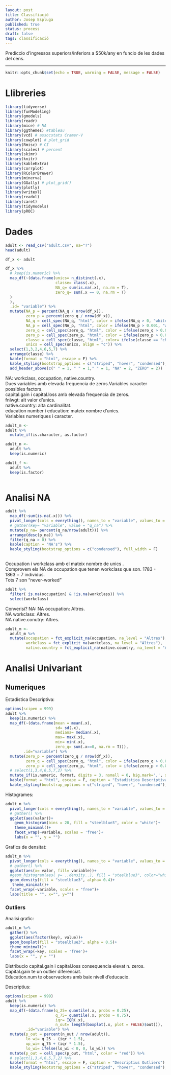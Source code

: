 ```yaml
---
layout: post  
title: Classifiació  
author: Josep Espluga  
published: true
status: process
draft: false  
tags: classificació  
---
```


Prediccio d'ingressos superiors/inferiors a $50k/any en funcio de les dades del cens.

***

```r
knitr::opts_chunk$set(echo = TRUE, warning = FALSE, message = FALSE)
```

# **Llibreries**

```r
library(tidyverse)
library(funModeling)
library(gmodels)
library(readr)
library(mice) # NA
library(ggthemes) #tableau
library(vcd) # assocstats Cramer-V
library(cowplot) # plot_grid
library(Rmisc) # CI
library(scales) # percent
library(skimr)
library(knitr)
library(kableExtra)
library(corrplot)
library(RColorBrewer)
library(minerva)
library(GGally) # plot_grid()
library(plotly)
library(writexl)
library(readxl)
library(caret)
library(tidymodels)
library(pROC)
```

# **Dades**

```r
adult <- read_csv("adult.csv", na="?")
head(adult)
```


```r
df_x <- adult

df_x %>% 
  # keep(is.numeric) %>% 
  map_df(~(data.frame(unics= n_distinct(.x),
                      classe= class(.x),
                      NA_q= sum(is.na(.x), na.rm = T),
                      zero_q= sum(.x == 0, na.rm = T)
  )
  ),
  .id= "variable") %>% 
  mutate(NA_p = percent(NA_q / nrow(df_x)),
         zero_p = percent(zero_q / nrow(df_x)),
         NA_q = cell_spec(NA_q, "html", color = ifelse(NA_q > 0, "white", "black"), background = ifelse(NA_q > 0, "red", "")),
         NA_p = cell_spec(NA_p, "html", color = ifelse(NA_p > 0.001, "white", "black"), background = ifelse(NA_p > 0.001, "red", "")),
         zero_q = cell_spec(zero_q, "html", color = ifelse(zero_q > 0.001, "white", "black"), background = ifelse(zero_q > 0.001, "orange", "")),
         zero_p = cell_spec(zero_p, "html", color = ifelse(zero_p > 0.001, "white", "black"), background = ifelse(zero_p > 0.001, "orange", "")),
         classe = cell_spec(classe, "html", color= ifelse(classe == "character", "blue", "")),
         unics = cell_spec(unics, align = "c")) %>% 
  select(1,3,2,4,6,5,7) %>% 
  arrange(classe) %>% 
  kable(format = "html", escape = F) %>% 
  kable_styling(bootstrap_options = c("striped", "hover", "condensed"), full_width = FALSE) %>% 
  add_header_above(c(" " = 1, " " = 1," " = 1, "NA" = 2, "ZERO" = 2))

```

NA: workclass, occupation, native.country.  
Dues variables amb elevada frequencia de zeros.Variables caracter possibles factors.  
capital.gain i capital.loss amb elevada frequencia de zeros.  
fnlwgt: alt valor d'unics.  
native.country: alta cardinalitat.  
education number i education: mateix nombre d'unics.  
Variables numeriques i caracter.  

```r

adult_m <- 
adult %>% 
  mutate_if(is.character, as.factor)

adult_n <- 
  adult %>% 
  keep(is.numeric)

adult_f <- 
  adult %>% 
  keep(is.factor)
  
```


# **Analisi NA**

```r
adult %>% 
  map_df(~sum(is.na(.x))) %>% 
  pivot_longer(cols = everything(), names_to = "variable", values_to = "q_na") %>% 
  # gather(key= "variable", value = "q_na") %>% 
  mutate(p_na= percent(q_na/nrow(adult))) %>% 
  arrange(desc(p_na)) %>% 
  filter(q_na > 0) %>% 
  kable(caption = "NA's") %>% 
  kable_styling(bootstrap_options = c("condensed"), full_width = F)
  
```

Occupation i workclass amb el mateix nombre de unics .  
Comprovem els NA de occupation que tenen workclass que son. 
1783 - 1863 = 7 individus.  
Tots 7 son "never-worked"  

```r
adult %>% 
  filter( is.na(occupation) & !is.na(workclass)) %>% 
  select(workclass)

```

Converisi? NA:
NA occupation: Altres.  
NA workclass: Altres.  
NA native.conutry: Altres.  

```r
adult_m <- 
  adult_m %>% 
  mutate(occupation = fct_explicit_na(occupation, na_level = "Altres"),
         workclass = fct_explicit_na(workclass, na_level = "Altres"),
         native.country = fct_explicit_na(native.country, na_level = "Altres"))
```

# **Analisi Univariant** 

## **Numeriques**

Estadistica Descriptiva:  

```r
options(scipen = 999)
adult %>% 
  keep(is.numeric) %>% 
  map_df(~(data.frame(mean = mean(.x),
                      sd= sd(.x),
                      mediana= median(.x),
                      max= max(.x),
                      min= min(.x),
                      zero_q= sum(.x==0, na.rm = T))),
        .id="variable") %>% 
  mutate(zero_p = percent(zero_q / nrow(df_x)),
         zero_q = cell_spec(zero_q, "html", color = ifelse(zero_q > 0.001, "white", "black"), background = ifelse(zero_q > 0.001, "orange", "")),
         zero_p = cell_spec(zero_p, "html", color = ifelse(zero_p > 0.001, "white", "black"), background = ifelse(zero_p > 0.001, "orange", ""))) %>% 
  # select(1,3,4,6,5,7,2) %>% 
  mutate_if(is.numeric, format, digits = 3, nsmall = 0, big.mark=',', small.interval = 3) %>% 
  kable(format = "html", escape = F, caption = "Estadistica Descriptiva") %>% 
  kable_styling(bootstrap_options = c("striped", "hover", "condensed"), full_width = FALSE)
```

Histogrames:

```r
adult_n %>% 
  pivot_longer(cols = everything(), names_to = "variable", values_to = "valor") %>% 
  # gather() %>% 
  ggplot(aes(valor))+
    geom_histogram(bins = 20, fill = "steelblue3", color = "white")+
    theme_minimal()+
    facet_wrap(~variable, scales = 'free')+
    labs(x = "", y = "")
```

Grafics de densitat:

```r
adult_n %>% 
  pivot_longer(cols = everything(), names_to = "variable", values_to = "valor") %>% 
  # gather() %>%  
  ggplot(aes(x= valor, fill= variable))+
  #geom_histogram(aes( y= ..density..), fill = "steelblue3", color="white")+
  geom_density(fill = "steelblue3", alpha= 0.4)+
   theme_minimal()+
  facet_wrap(~variable, scales = "free")+
  labs(title = "", x="", y="")
```


### **Outliers**

Analisi grafic: 

```r
adult_n %>% 
  gather() %>% 
  ggplot(aes(factor(key), value))+
  geom_boxplot(fill = "steelblue3", alpha = 0.5)+
  theme_minimal()+
  facet_wrap(~key, scales = 'free')+
  labs(x = "", y = "")
```


Distribucio capital.gain i capital.loss consequencia elevat n. zeros.  
Capital.gain te un outlier diferenciat.  
Education.num te observacions amb baix nivell d'educacio.  

Descriptius:  

```r
options(scipen = 999)
adult %>% 
  keep(is.numeric) %>% 
  map_df(~(data.frame(q_25= quantile(.x, probs = 0.25),
                      q_75= quantile(.x, probs = 0.75),
                      iqr= IQR(.x),
                      n_out= length(boxplot(.x, plot = FALSE)$out))),
         .id="variable") %>% 
  mutate(p_out = percent(n_out / nrow(adult)),
         lo_wi= q_25 - (iqr * 1.5),
         up_wi= q_75 + (iqr * 1.5),
         lo_wi= ifelse(lo_wi < 0, 0, lo_wi)) %>% 
  mutate(p_out = cell_spec(p_out, "html", color = "red")) %>% 
  # select(1,3,4,6,5,7,2) %>% 
  kable(format = "html", escape = F, caption = "Descriptius Outliers") %>% 
  kable_styling(bootstrap_options = c("striped", "hover", "condensed"), full_width = FALSE)

```
